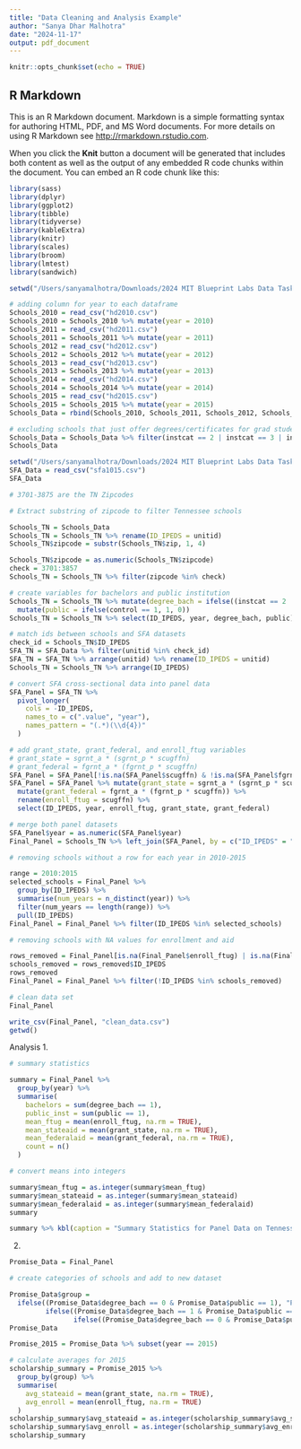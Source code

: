 ```yaml
---
title: "Data Cleaning and Analysis Example"
author: "Sanya Dhar Malhotra"
date: "2024-11-17"
output: pdf_document
---
```


```r
knitr::opts_chunk$set(echo = TRUE)
```

## R Markdown

This is an R Markdown document. Markdown is a simple formatting syntax for authoring HTML, PDF, and MS Word documents. For more details on using R Markdown see <http://rmarkdown.rstudio.com>.

When you click the **Knit** button a document will be generated that includes both content as well as the output of any embedded R code chunks within the document. You can embed an R code chunk like this:

```r
library(sass)
library(dplyr)
library(ggplot2)
library(tibble)
library(tidyverse)
library(kableExtra)
library(knitr)
library(scales)
library(broom)
library(lmtest)
library(sandwich)
```

```r
setwd("/Users/sanyamalhotra/Downloads/2024 MIT Blueprint Labs Data Task/Data/schools")

# adding column for year to each dataframe
Schools_2010 = read_csv("hd2010.csv")
Schools_2010 = Schools_2010 %>% mutate(year = 2010)
Schools_2011 = read_csv("hd2011.csv")
Schools_2011 = Schools_2011 %>% mutate(year = 2011)
Schools_2012 = read_csv("hd2012.csv")
Schools_2012 = Schools_2012 %>% mutate(year = 2012)
Schools_2013 = read_csv("hd2013.csv")
Schools_2013 = Schools_2013 %>% mutate(year = 2013)
Schools_2014 = read_csv("hd2014.csv")
Schools_2014 = Schools_2014 %>% mutate(year = 2014)
Schools_2015 = read_csv("hd2015.csv")
Schools_2015 = Schools_2015 %>% mutate(year = 2015)
Schools_Data = rbind(Schools_2010, Schools_2011, Schools_2012, Schools_2013, Schools_2014, Schools_2015)

# excluding schools that just offer degrees/certificates for grad students
Schools_Data = Schools_Data %>% filter(instcat == 2 | instcat == 3 | instcat == 4 | instcat == 6) 
Schools_Data

setwd("/Users/sanyamalhotra/Downloads/2024 MIT Blueprint Labs Data Task/Data/students")
SFA_Data = read_csv("sfa1015.csv")
SFA_Data

```

```r
# 3701-3875 are the TN Zipcodes 

# Extract substring of zipcode to filter Tennessee schools

Schools_TN = Schools_Data 
Schools_TN = Schools_TN %>% rename(ID_IPEDS = unitid)
Schools_TN$zipcode = substr(Schools_TN$zip, 1, 4)

Schools_TN$zipcode = as.numeric(Schools_TN$zipcode)
check = 3701:3857
Schools_TN = Schools_TN %>% filter(zipcode %in% check)

# create variables for bachelors and public institution 
Schools_TN = Schools_TN %>% mutate(degree_bach = ifelse((instcat == 2 | instcat == 3), 1, 0)) %>% 
  mutate(public = ifelse(control == 1, 1, 0))
Schools_TN = Schools_TN %>% select(ID_IPEDS, year, degree_bach, public)

# match ids between schools and SFA datasets 
check_id = Schools_TN$ID_IPEDS
SFA_TN = SFA_Data %>% filter(unitid %in% check_id)
SFA_TN = SFA_TN %>% arrange(unitid) %>% rename(ID_IPEDS = unitid) 
Schools_TN = Schools_TN %>% arrange(ID_IPEDS)
```


```r
# convert SFA cross-sectional data into panel data 
SFA_Panel = SFA_TN %>%
  pivot_longer(
    cols = -ID_IPEDS,                           
    names_to = c(".value", "year"),      
    names_pattern = "(.*)(\\d{4})"         
  )

# add grant_state, grant_federal, and enroll_ftug variables 
# grant_state = sgrnt_a * (sgrnt_p * scugffn)
# grant_federal = fgrnt_a * (fgrnt_p * scugffn)
SFA_Panel = SFA_Panel[!is.na(SFA_Panel$scugffn) & !is.na(SFA_Panel$fgrnt_p) & !is.na(SFA_Panel$fgrnt_a) & !is.na(SFA_Panel$sgrnt_p) & !is.na(SFA_Panel$sgrnt_a),]
SFA_Panel = SFA_Panel %>% mutate(grant_state = sgrnt_a * (sgrnt_p * scugffn)) %>% 
  mutate(grant_federal = fgrnt_a * (fgrnt_p * scugffn)) %>% 
  rename(enroll_ftug = scugffn) %>% 
  select(ID_IPEDS, year, enroll_ftug, grant_state, grant_federal)

# merge both panel datasets  
SFA_Panel$year = as.numeric(SFA_Panel$year)
Final_Panel = Schools_TN %>% left_join(SFA_Panel, by = c("ID_IPEDS" = "ID_IPEDS", "year" = "year"))

# removing schools without a row for each year in 2010-2015 

range = 2010:2015 
selected_schools = Final_Panel %>% 
  group_by(ID_IPEDS) %>% 
  summarise(num_years = n_distinct(year)) %>% 
  filter(num_years == length(range)) %>% 
  pull(ID_IPEDS)
Final_Panel = Final_Panel %>% filter(ID_IPEDS %in% selected_schools)

# removing schools with NA values for enrollment and aid 

rows_removed = Final_Panel[is.na(Final_Panel$enroll_ftug) | is.na(Final_Panel$grant_state) | is.na(Final_Panel$grant_federal),]
schools_removed = rows_removed$ID_IPEDS
rows_removed 
Final_Panel = Final_Panel %>% filter(!ID_IPEDS %in% schools_removed)
```


```r
# clean data set 
Final_Panel

write_csv(Final_Panel, "clean_data.csv")
getwd()
```
Analysis 
1. 
```r

# summary statistics 

summary = Final_Panel %>%
  group_by(year) %>%
  summarise(
    bachelors = sum(degree_bach == 1),
    public_inst = sum(public == 1),
    mean_ftug = mean(enroll_ftug, na.rm = TRUE),
    mean_stateaid = mean(grant_state, na.rm = TRUE),
    mean_federalaid = mean(grant_federal, na.rm = TRUE),
    count = n()
  )

# convert means into integers 

summary$mean_ftug = as.integer(summary$mean_ftug)
summary$mean_stateaid = as.integer(summary$mean_stateaid)
summary$mean_federalaid = as.integer(summary$mean_federalaid)
summary

summary %>% kbl(caption = "Summary Statistics for Panel Data on Tennessee Schools and Financial Aid") %>% kable_classic_2(full_width = F)
```

2. 

```r
Promise_Data = Final_Panel

# create categories of schools and add to new dataset 

Promise_Data$group =  
  ifelse((Promise_Data$degree_bach == 0 & Promise_Data$public == 1), "Public Two Year", 
         ifelse((Promise_Data$degree_bach == 1 & Promise_Data$public == 1), "Public Four Year", 
                ifelse((Promise_Data$degree_bach == 0 & Promise_Data$public == 0), "Private Two Year", "Private Four Year"))) 
Promise_Data

Promise_2015 = Promise_Data %>% subset(year == 2015)

# calculate averages for 2015 
scholarship_summary = Promise_2015 %>% 
  group_by(group) %>% 
  summarise(
    avg_stateaid = mean(grant_state, na.rm = TRUE), 
    avg_enroll = mean(enroll_ftug, na.rm = TRUE)
  )
scholarship_summary$avg_stateaid = as.integer(scholarship_summary$avg_stateaid)
scholarship_summary$avg_enroll = as.integer(scholarship_summary$avg_enroll)
scholarship_summary
```
